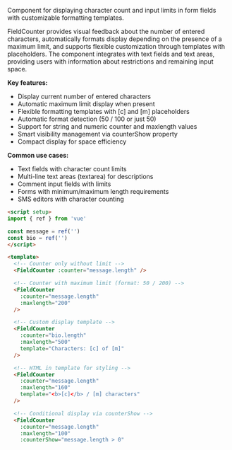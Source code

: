 Component for displaying character count and input limits in form fields with customizable formatting templates.

FieldCounter provides visual feedback about the number of entered characters, automatically formats display depending on the presence of a maximum limit, and supports flexible customization through templates with placeholders. The component integrates with text fields and text areas, providing users with information about restrictions and remaining input space.

**Key features:**

- Display current number of entered characters
- Automatic maximum limit display when present
- Flexible formatting templates with [c] and [m] placeholders
- Automatic format detection (50 / 100 or just 50)
- Support for string and numeric counter and maxlength values
- Smart visibility management via counterShow property
- Compact display for space efficiency

**Common use cases:**

- Text fields with character count limits
- Multi-line text areas (textarea) for descriptions
- Comment input fields with limits
- Forms with minimum/maximum length requirements
- SMS editors with character counting

```html
<script setup>
import { ref } from 'vue'

const message = ref('')
const bio = ref('')
</script>

<template>
  <!-- Counter only without limit -->
  <FieldCounter :counter="message.length" />

  <!-- Counter with maximum limit (format: 50 / 200) -->
  <FieldCounter
    :counter="message.length"
    :maxlength="200"
  />

  <!-- Custom display template -->
  <FieldCounter
    :counter="bio.length"
    :maxlength="500"
    template="Characters: [c] of [m]"
  />

  <!-- HTML in template for styling -->
  <FieldCounter
    :counter="message.length"
    :maxlength="160"
    template="<b>[c]</b> / [m] characters"
  />

  <!-- Conditional display via counterShow -->
  <FieldCounter
    :counter="message.length"
    :maxlength="100"
    :counterShow="message.length > 0"
